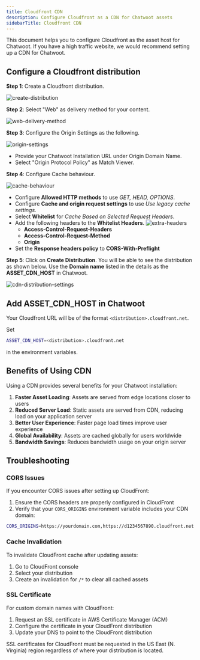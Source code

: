 ```yaml
---
title: Cloudfront CDN
description: Configure Cloudfront as a CDN for Chatwoot assets
sidebarTitle: Cloudfront CDN
---
```


This document helps you to configure Cloudfront as the asset host for Chatwoot. If you have a high traffic website, we would recommend setting up a CDN for Chatwoot.

## Configure a Cloudfront distribution

**Step 1**: Create a Cloudfront distribution.

![create-distribution](/self-hosted/images/cloudfront/create-distribution.png)

**Step 2**: Select "Web" as delivery method for your content.

![web-delivery-method](/self-hosted/images/cloudfront/web-delivery-method.png)

**Step 3**: Configure the Origin Settings as the following.

![origin-settings](/self-hosted/images/cloudfront/origin-settings.png)

- Provide your Chatwoot Installation URL under Origin Domain Name.
- Select "Origin Protocol Policy" as Match Viewer.

**Step 4**: Configure Cache behaviour.

![cache-behaviour](/self-hosted/images/cloudfront/cache-behaviour.png)

- Configure **Allowed HTTP methods** to use *GET, HEAD, OPTIONS*.
- Configure **Cache and origin request settings** to use *Use legacy cache settings*.
- Select **Whitelist** for *Cache Based on Selected Request Headers*.
- Add the following headers to the **Whitelist Headers**.
![extra-headers](/self-hosted/images/cloudfront/extra-headers.png)
  - **Access-Control-Request-Headers**
  - **Access-Control-Request-Method**
  - **Origin**
- Set the **Response headers policy** to **CORS-With-Preflight**

**Step 5**: Click on **Create Distribution**. You will be able to see the distribution as shown below. Use the **Domain name** listed in the details as the **ASSET_CDN_HOST** in Chatwoot.

![cdn-distribution-settings](/self-hosted/images/cloudfront/cdn-distribution-settings.png)

## Add ASSET_CDN_HOST in Chatwoot

Your Cloudfront URL will be of the format `<distribution>.cloudfront.net`.

Set

```bash
ASSET_CDN_HOST=<distribution>.cloudfront.net
```

in the environment variables.

## Benefits of Using CDN

<Tip>
Using a CDN provides several benefits for your Chatwoot installation:
</Tip>

1. **Faster Asset Loading**: Assets are served from edge locations closer to users
2. **Reduced Server Load**: Static assets are served from CDN, reducing load on your application server
3. **Better User Experience**: Faster page load times improve user experience
4. **Global Availability**: Assets are cached globally for users worldwide
5. **Bandwidth Savings**: Reduces bandwidth usage on your origin server

## Troubleshooting

### CORS Issues

If you encounter CORS issues after setting up CloudFront:

1. Ensure the CORS headers are properly configured in CloudFront
2. Verify that your `CORS_ORIGINS` environment variable includes your CDN domain:

```bash
CORS_ORIGINS=https://yourdomain.com,https://d1234567890.cloudfront.net
```

### Cache Invalidation

To invalidate CloudFront cache after updating assets:

1. Go to CloudFront console
2. Select your distribution
3. Create an invalidation for `/*` to clear all cached assets

### SSL Certificate

For custom domain names with CloudFront:

1. Request an SSL certificate in AWS Certificate Manager (ACM)
2. Configure the certificate in your CloudFront distribution
3. Update your DNS to point to the CloudFront distribution

<Note>
SSL certificates for CloudFront must be requested in the US East (N. Virginia) region regardless of where your distribution is located.
</Note> 